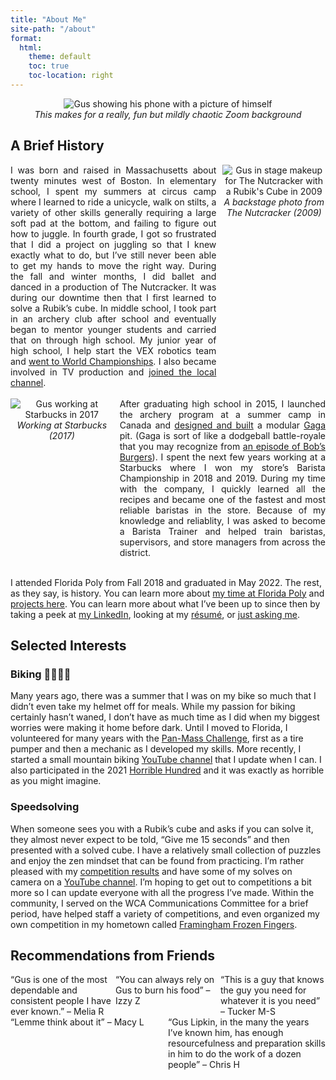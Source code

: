 ```yaml
---
title: "About Me"
site-path: "/about"
format:
  html:
    theme: default
    toc: true
    toc-location: right
---
```


<style>
	.flex-container {
    display: flex;
    flex-wrap: wrap;
  }

  .flex-item {
    flex: 33.33%;
  }

.grid-container-left {
    display: grid;
    grid-template-columns: 1fr 2fr;
    column-gap: 10px;
  }
  .item-1-left {
    grid-column:  2; 
    grid-row:  1;
    text-align: justify;
  }
  .item-2-left {
    grid-column: 1;
    grid-row: 1;
  }
  .grid-container-right {
    display: grid;
    grid-template-columns: 2fr 1fr;
    column-gap: 10px;
  }
  .item-1-right {
    grid-column:  1; 
    grid-row:  1;
    text-align: justify;
  }
  .item-2-right {
    grid-column: 2;
    grid-row: 1;
  }

  @media (max-width: 700px) {
    .flex-item {
      flex: 100%;
    }

  .grid-container {
      display: grid;
      grid-template-columns: 1fr;
      justify-items: center;
      row-gap:  5px;
    }
  .item-1 {
      grid-column:  1; 
      grid-row:  2;
    }
  .item-2 {
      grid-column: 1;
      grid-row: 1;
      text-align: justify;
    }
  }
</style>

<center><img src="/assets/gus_double_gus.jpg" 
			 style="max-width: 100%;"
			 alt="Gus showing his phone with a picture of himself"/></center>
<center><em>This makes for a really, fun but mildly chaotic Zoom background</em></center>

## A Brief History

<div class="grid-container grid-container-right">
  <div class="item-1 item-1-right">I was born and raised in Massachusetts about twenty minutes west of Boston. In elementary school, I spent my summers at circus camp where I learned to ride a unicycle, walk on stilts, a variety of other skills generally requiring a large soft pad at the bottom, and failing to figure out how to juggle. In fourth grade, I got so frustrated that I did a project on juggling so that I knew exactly what to do, but I've still never been able to get my hands to move the right way. During the fall and winter months, I did ballet and danced in a production of The Nutcracker. It was during our downtime then that I first learned to solve a Rubik's cube. In middle school, I took part in an archery club after school and eventually began to mentor younger students and carried that on through high school. My junior year of high school, I help start the VEX robotics team and <a href="https://patch.com/massachusetts/framingham/flyers-competing-in-world-championships-in-california">went to World Championships</a>. I also became involved in TV production and <a href="https://www.wickedlocal.com/story/bulletin-tab/2015/06/07/access-framingham-celebrates-new-home/34390600007/">joined the local channel</a>.
  </div>
<div class="item-2 item-2-right">
<center><img src="/assets/ballet_cube.jpg" 
             style="max-height: 315px;"
             alt="Gus in stage makeup for The Nutcracker with a Rubik's Cube in 2009"/>
  <br>
  <em>A backstage photo from The Nutcracker (2009)</em>
</center>
</div>
</div>
<br>
<div class="grid-container grid-container-left">
  <div class="item-1 item-1-left">After graduating high school in 2015, I launched the archery program at a summer camp in Canada and <a href="https://www.brandeis.edu/precollege/pdfs/gaga-pit.pdf">designed and built</a> a modular <a href="https://www.gagacenter.com/nyc/about/what-is-gaga/">Gaga</a> pit. (Gaga is sort of like a dodgeball battle-royale that you may recognize from <a href="https://bobs-burgers.fandom.com/wiki/Y_Tu_Ga-Ga_Tambien">an episode of Bob's Burgers</a>). I spent the next few years working at a Starbucks where I won my store's Barista Championship in 2018 and 2019. During my time with the company, I quickly learned all the recipes and became one of the fastest and most reliable baristas in the store. Because of my knowledge and reliablity, I was asked to become a Barista Trainer and helped train baristas, supervisors, and store managers from across the district.
  </div>
<div class="item-2 item-2-left">
  <center><img src="/assets/gus_barista.jpg" 
               style="max-height: 250px;"
               alt="Gus working at Starbucks in 2017"/>
  <br>
  <em>Working at Starbucks (2017)</em>
</center>
</div>
</div>
<br>
I attended Florida Poly from Fall 2018 and graduated in May 2022. The rest, as
they say, is history. You can learn more about [my time at Florida
Poly](https://floridapoly.edu/search/?q=gus+lipkin) and [projects here](/). You
can learn more about what I've been up to since then by taking a peek at [my
LinkedIn](https://www.linkedin.com/in/guslipkin/), looking at my
[résumé](resume.html), or [just asking me](contact.html).

## Selected Interests

### Biking 🚴‍♂️🚵‍♂️

Many years ago, there was a summer that I was on my bike so much that I didn't
even take my helmet off for meals. While my passion for biking certainly hasn't
waned, I don't have as much time as I did when my biggest worries were making it
home before dark. Until I moved to Florida, I volunteered for many years with
the [Pan-Mass Challenge](https://www.pmc.org), first as a tire pumper and then a
mechanic as I developed my skills. More recently, I started a small mountain
biking [YouTube
channel](https://www.youtube.com/channel/UCxIYX617QqHZgZ2DmxmbS4A) that I update
when I can. I also participated in the 2021 [Horrible
Hundred](https://www.horrible-hundred.com) and it was exactly as horrible as you
might imagine.

### Speedsolving

When someone sees you with a Rubik's cube and asks if you can solve it, they
almost never expect to be told, "Give me 15 seconds" and then presented with a
solved cube. I have a relatively small collection of puzzles and enjoy the zen
mindset that can be found from practicing. I'm rather pleased with my
[competition results](https://www.worldcubeassociation.org/persons/2013LIPK01)
and have some of my solves on camera on a [YouTube
channel](https://www.youtube.com/channel/UCLH9e8AUL8Pw2T0H2hoPj9Q). I'm hoping
to get out to competitions a bit more so I can update everyone with all the
progress I've made. Within the community, I served on the WCA Communications
Committee for a brief period, have helped staff a variety of competitions, and
even organized my own competition in my hometown called [Framingham Frozen
Fingers](https://www.worldcubeassociation.org/competitions/FraminghamFrozenFingers2018).

## Recommendations from Friends

<div class="flex-container">
  <div class="flex-item">"Gus is one of the most dependable and consistent people I have ever known." – Melia R</div>
  <div class="flex-item">"You can always rely on Gus to burn his food" – Izzy Z</div>
  <div class="flex-item">"This is a guy that knows the guy you need for whatever it is you need" – Tucker M-S</div>
  <div class="flex-item">"Lemme think about it" – Macy L</div>
  <div class="flex-item">"Gus Lipkin, in the many the years I've known him, has enough resourcefulness and preparation skills in him to do the work of a dozen people" – Chris H</div>
</div>
